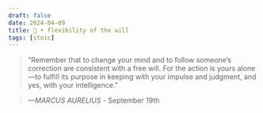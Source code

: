```yaml
---
draft: false 
date: 2024-04-09
title: 🗿 • flexibility of the will
tags: [stoic]
---
```


>  “Remember that to change your mind and to follow someone’s correction are consistent with a free will. For the action is yours alone—to fulfill its purpose in keeping with your impulse and judgment, and yes, with your intelligence.”

> *—MARCUS AURELIUS* - September 19th